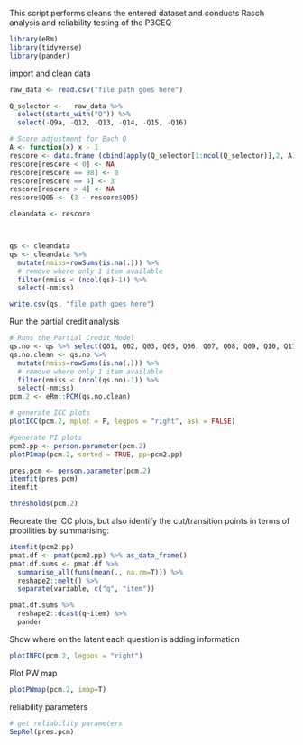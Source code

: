 This script performs cleans the entered dataset and conducts Rasch analysis and reliability testing of the P3CEQ


```{r}
library(eRm)
library(tidyverse)
library(pander)
```

import and clean data

```{r}
raw_data <- read.csv("file path goes here")

Q_selector <-   raw_data %>%
  select(starts_with("Q")) %>%
  select(-Q9a, -Q12, -Q13, -Q14, -Q15, -Q16)

# Score adjustment for Each Q
A <- function(x) x - 1
rescore <- data.frame (cbind(apply(Q_selector[1:ncol(Q_selector)],2, A)))
rescore[rescore < 0] <- NA
rescore[rescore == 98] <- 0
rescore[rescore == 4] <- 3
rescore[rescore > 4] <- NA
rescore$Q05 <- (3 - rescore$Q05)

cleandata <- rescore




```


```{r}
qs <- cleandata
qs <- cleandata %>% 
  mutate(nmiss=rowSums(is.na(.))) %>% 
  # remove where only 1 item available
  filter(nmiss < (ncol(qs)-1)) %>% 
  select(-nmiss) 

write.csv(qs, "file path goes here")

```


Run the partial credit analysis

```{r}

# Runs the Partial Credit Model
qs.no <- qs %>% select(Q01, Q02, Q03, Q05, Q06, Q07, Q08, Q09, Q10, Q11)
qs.no.clean <- qs.no %>% 
  mutate(nmiss=rowSums(is.na(.))) %>% 
  # remove where only 1 item available
  filter(nmiss < (ncol(qs.no)-1)) %>% 
  select(-nmiss) 
pcm.2 <- eRm::PCM(qs.no.clean)
```



```{r}
# generate ICC plots
plotICC(pcm.2, mplot = F, legpos = "right", ask = FALSE)
```



```{r}
#generate PI plots
pcm2.pp <- person.parameter(pcm.2)
plotPImap(pcm.2, sorted = TRUE, pp=pcm2.pp)
```



```{r}

pres.pcm <- person.parameter(pcm.2)
itemfit(pres.pcm)
itemfit
```


```{r}
thresholds(pcm.2)
```



Recreate the ICC plots, but also identify the cut/transition points in terms of probilities by summarising:

```{r}
itemfit(pcm2.pp)
pmat.df <- pmat(pcm2.pp) %>% as_data_frame()
pmat.df.sums <- pmat.df %>% 
  summarise_all(funs(mean(., na.rm=T))) %>% 
  reshape2::melt() %>%
  separate(variable, c("q", "item"))

pmat.df.sums %>% 
  reshape2::dcast(q~item) %>% 
  pander
```




Show where on the latent each question is adding information

```{r}
plotINFO(pcm.2, legpos = "right")
```


Plot PW map



```{r}
plotPWmap(pcm.2, imap=T)
```


reliability parameters

```{r}
# get reliability parameters
SepRel(pres.pcm)
```


